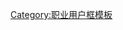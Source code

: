 {{Userbox
 |id=[[File:Nuvola apps kcmsystem.svg|40px]]
 |id-c=#FFFFFF
 |info=這個用戶是<span class="role">'''[[工程師]]'''</span>。
 |info-c=#eeeeee
 |info-s=10
 |border-c=#dcdcdc
 |nocat={{{nocat|}}}
 |usercategory=維基專業工程師
}}
<noinclude>
[[Category:职业用户框模板]]
</noinclude>